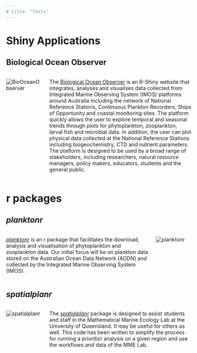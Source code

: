 ```yaml
---
# title: "Tools"
---
```


# Shiny Applications

## Biological Ocean Observer

::: columns
::: {.column width="20%"}
![BioOceanObserver](../img/BioOceanObserver.png)
<!-- Dummy Code -->
:::
::: {.column width="80%"}
The [Biological Ocean Observer]("https://shiny.csiro.au/BioOceanObserver/"){target="_blank"} is an R-Shiny website that integrates, analyses and visualises data collected from Integrated Marine Observing System (IMOS) platforms around Australia including the network of National Reference Stations, Continuous Plankton Recorders, Ships of Opportunity and coastal monitoring sites. The platform quickly allows the user to explore temporal and seasonal trends through plots for phytoplankton, zooplankton, larval fish and microbial data. In addition, the user can plot physical data collected at the National Reference Stations including biogeochemistry, CTD and nutrient parameters. The platform is designed to be used by a broad range of stakeholders, including researchers, natural resource managers, policy makers, educators, students and the general public.
:::
:::


# r packages

## _planktonr_
::: columns
::: {.column width="80%"}
[_planktonr_]("https://planktonteam.github.io/planktonr/) is an r package that facilitates the download, analysis and visualisation of phytoplankton and zooplankton data. Our initial focus will be on plankton data stored on the Australian Ocean Data Network (AODN) and collected by the Integrated Marine Observing System (IMOS).
:::
::: {.column width="20%"}
![planktonr](../img/planktonr.png)
<!-- [_planktonr_]("https://planktonteam.github.io/planktonr/) is an r package that facilitates the download, analysis and visualisation of phytoplankton and zooplankton data. Our initial focus will be on plankton data stored on the Australian Ocean Data Network (AODN) and collected by the Integrated Marine Observing System (IMOS). | -->
:::
:::


## _spatialplanr_

::: columns
::: {.column width="20%"}
![spatialplanr](../img/spatialplanr.png)
<!-- [_planktonr_]("https://planktonteam.github.io/planktonr/) is an r package that facilitates the download, analysis and visualisation of phytoplankton and zooplankton data. Our initial focus will be on plankton data stored on the Australian Ocean Data Network (AODN) and collected by the Integrated Marine Observing System (IMOS). | -->
:::
::: {.column width="80%"}
The [_spatialplanr_]("https://mathmarecol.github.io/spatialplanr/){target="_blank"} package is designed to assist students and staff in the Mathematical Marine Ecology Lab at the University of Queensland. It may be useful for others as well. This code has been written to simplify the process for running a prioritizr analysis on a given region and use the workflows and data of the MME Lab.
:::
:::




